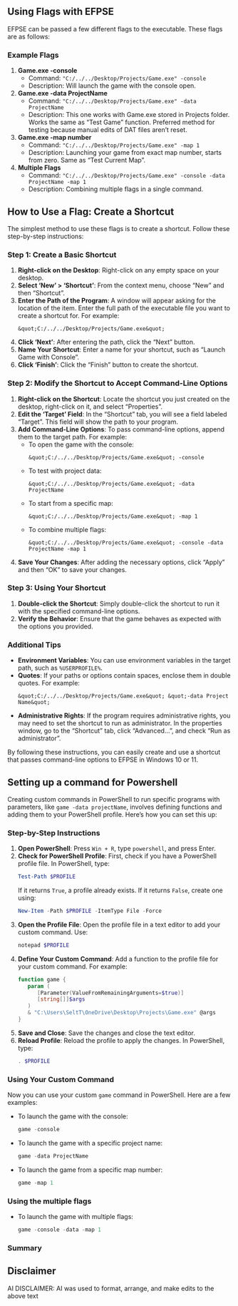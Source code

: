 <span id="using-flags-with-efpse"></span>
== Using Flags with EFPSE ==

EFPSE can be passed a few different flags to the executable. These flags are as follows:

<span id="example-flags"></span>
=== Example Flags ===

# '''Game.exe -console'''
#* Command: <code>&quot;C:/../../Desktop/Projects/Game.exe&quot; -console</code>
#* Description: Will launch the game with the console open.
# '''Game.exe -data ProjectName'''
#* Command: <code>&quot;C:/../../Desktop/Projects/Game.exe&quot; -data ProjectName</code>
#* Description: This one works with Game.exe stored in Projects folder. Works the same as “Test Game” function. Preferred method for testing because manual edits of DAT files aren’t reset.
# '''Game.exe -map number'''
#* Command: <code>&quot;C:/../../Desktop/Projects/Game.exe&quot; -map 1</code>
#* Description: Launching your game from exact map number, starts from zero. Same as “Test Current Map”.
# '''Multiple Flags'''
#* Command: <code>&quot;C:/../../Desktop/Projects/Game.exe&quot; -console -data ProjectName -map 1</code>
#* Description: Combining multiple flags in a single command.

<span id="how-to-use-a-flag-create-a-shortcut"></span>
== How to Use a Flag: Create a Shortcut ==

The simplest method to use these flags is to create a shortcut. Follow these step-by-step instructions:

<span id="step-1-create-a-basic-shortcut"></span>
=== Step 1: Create a Basic Shortcut ===

<ol style="list-style-type: decimal;">
<li><p>'''Right-click on the Desktop''': Right-click on any empty space on your desktop.</p></li>
<li><p>'''Select ‘New’ &gt; ‘Shortcut’''': From the context menu, choose “New” and then “Shortcut”.</p></li>
<li><p>'''Enter the Path of the Program''': A window will appear asking for the location of the item. Enter the full path of the executable file you want to create a shortcut for. For example:</p>
<pre>&quot;C:/../../Desktop/Projects/Game.exe&quot;</pre></li>
<li><p>'''Click ‘Next’''': After entering the path, click the “Next” button.</p></li>
<li><p>'''Name Your Shortcut''': Enter a name for your shortcut, such as “Launch Game with Console”.</p></li>
<li><p>'''Click ‘Finish’''': Click the “Finish” button to create the shortcut.</p></li></ol>

<span id="step-2-modify-the-shortcut-to-accept-command-line-options"></span>
=== Step 2: Modify the Shortcut to Accept Command-Line Options ===

<ol style="list-style-type: decimal;">
<li>'''Right-click on the Shortcut''': Locate the shortcut you just created on the desktop, right-click on it, and select “Properties”.</li>
<li>'''Edit the ‘Target’ Field''': In the “Shortcut” tab, you will see a field labeled “Target”. This field will show the path to your program.</li>
<li>'''Add Command-Line Options''': To pass command-line options, append them to the target path. For example:
<ul>
<li><p>To open the game with the console:</p>
<pre>&quot;C:/../../Desktop/Projects/Game.exe&quot; -console</pre></li>
<li><p>To test with project data:</p>
<pre>&quot;C:/../../Desktop/Projects/Game.exe&quot; -data ProjectName</pre></li>
<li><p>To start from a specific map:</p>
<pre>&quot;C:/../../Desktop/Projects/Game.exe&quot; -map 1</pre></li>
<li><p>To combine multiple flags:</p>
<pre>&quot;C:/../../Desktop/Projects/Game.exe&quot; -console -data ProjectName -map 1</pre></li></ul>
</li>
<li>'''Save Your Changes''': After adding the necessary options, click “Apply” and then “OK” to save your changes.</li></ol>

<span id="step-3-using-your-shortcut"></span>
=== Step 3: Using Your Shortcut ===

# '''Double-click the Shortcut''': Simply double-click the shortcut to run it with the specified command-line options.
# '''Verify the Behavior''': Ensure that the game behaves as expected with the options you provided.

<span id="additional-tips"></span>
=== Additional Tips ===

<ul>
<li><p>'''Environment Variables''': You can use environment variables in the target path, such as <code>%USERPROFILE%</code>.</p></li>
<li><p>'''Quotes''': If your paths or options contain spaces, enclose them in double quotes. For example:</p>
<pre>&quot;C:/../../Desktop/Projects/Game.exe&quot; &quot;-data Project Name&quot;</pre></li>
<li><p>'''Administrative Rights''': If the program requires administrative rights, you may need to set the shortcut to run as administrator. In the properties window, go to the “Shortcut” tab, click “Advanced…”, and check “Run as administrator”.</p></li></ul>

By following these instructions, you can easily create and use a shortcut that passes command-line options to EFPSE in Windows 10 or 11.

<span id="setting-up-a-command-for-powershell"></span>
== Setting up a command for Powershell ==

Creating custom commands in PowerShell to run specific programs with parameters, like <code>game -data projectName</code>, involves defining functions and adding them to your PowerShell profile. Here’s how you can set this up:

<span id="step-by-step-instructions"></span>
=== Step-by-Step Instructions ===

<ol style="list-style-type: decimal;">
<li><p>'''Open PowerShell''': Press <code>Win + R</code>, type <code>powershell</code>, and press Enter.</p></li>
<li><p>'''Check for PowerShell Profile''': First, check if you have a PowerShell profile file. In PowerShell, type:</p>
<syntaxhighlight lang="powershell">Test-Path $PROFILE</syntaxhighlight>
<p>If it returns <code>True</code>, a profile already exists. If it returns <code>False</code>, create one using:</p>
<syntaxhighlight lang="powershell">New-Item -Path $PROFILE -ItemType File -Force</syntaxhighlight></li>
<li><p>'''Open the Profile File''': Open the profile file in a text editor to add your custom command. Use:</p>
<syntaxhighlight lang="powershell">notepad $PROFILE</syntaxhighlight></li>
<li><p>'''Define Your Custom Command''': Add a function to the profile file for your custom command. For example:</p>
<syntaxhighlight lang="powershell">function game {
   param (
      [Parameter(ValueFromRemainingArguments=$true)]
      [string[]]$args
   )
   & "C:\Users\SeltT\OneDrive\Desktop\Projects\Game.exe" @args
}
</syntaxhighlight></li>
<li><p>'''Save and Close''': Save the changes and close the text editor.</p></li>
<li><p>'''Reload Profile''': Reload the profile to apply the changes. In PowerShell, type:</p>
<syntaxhighlight lang="powershell">. $PROFILE</syntaxhighlight></li></ol>

<span id="using-your-custom-command"></span>
=== Using Your Custom Command ===

Now you can use your custom <code>game</code> command in PowerShell. Here are a few examples:

<ul>
<li><p>To launch the game with the console:</p>
<syntaxhighlight lang="powershell">game -console</syntaxhighlight></li>
<li><p>To launch the game with a specific project name:</p>
<syntaxhighlight lang="powershell">game -data ProjectName</syntaxhighlight></li>
<li><p>To launch the game from a specific map number:</p>
<syntaxhighlight lang="powershell">game -map 1</syntaxhighlight></li></ul>

<span id="using-the-multiple-flags"></span>
=== Using the multiple flags ===

<ul>
<li><p>To launch the game with multiple flags:</p>
<syntaxhighlight lang="powershell">game -console -data -map 1</syntaxhighlight></li></ul>

<span id="summary"></span>
=== Summary ===

<span id="disclaimer"></span>
== Disclaimer ==

AI DISCLAIMER: AI was used to format, arrange, and make edits to the above text
